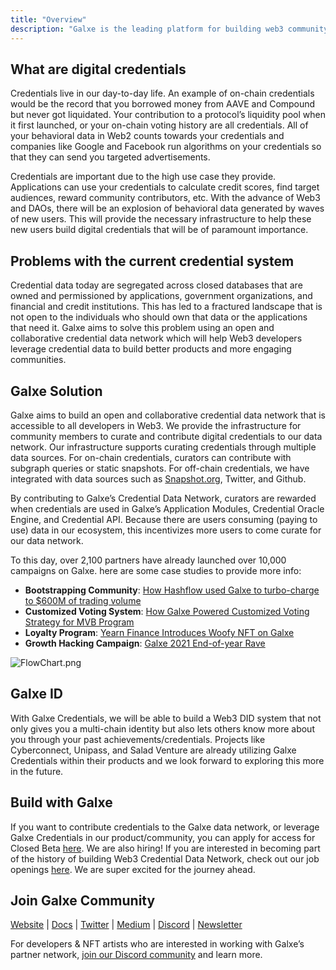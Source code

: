 ```yaml
---
title: "Overview"
description: "Galxe is the leading platform for building web3 community. With over 11 million unique users to date, Galxe has propelled the growth of Optimism, Polygon, Arbitrum, and more than 2700 partners with reward-based loyalty programs. Start your campaign today at [galxe.com](http://galxe.com/)! [](http://galxe.com/)"
---
```


## What are digital credentials[](#what-are-digital-credentials "Direct link to heading")

Credentials live in our day-to-day life. An example of on-chain credentials would be the record that you borrowed money from AAVE and Compound but never got liquidated. Your contribution to a protocol’s liquidity pool when it first launched, or your on-chain voting history are all credentials. All of your behavioral data in Web2 counts towards your credentials and companies like Google and Facebook run algorithms on your credentials so that they can send you targeted advertisements.

Credentials are important due to the high use case they provide. Applications can use your credentials to calculate credit scores, find target audiences, reward community contributors, etc. With the advance of Web3 and DAOs, there will be an explosion of behavioral data generated by waves of new users. This will provide the necessary infrastructure to help these new users build digital credentials that will be of paramount importance.

## Problems with the current credential system[](#problems-with-the-current-credential-system "Direct link to heading")

Credential data today are segregated across closed databases that are owned and permissioned by applications, government organizations, and financial and credit institutions. This has led to a fractured landscape that is not open to the individuals who should own that data or the applications that need it. Galxe aims to solve this problem using an open and collaborative credential data network which will help Web3 developers leverage credential data to build better products and more engaging communities.

## Galxe Solution[](#galxe-solution "Direct link to heading")

Galxe aims to build an open and collaborative credential data network that is accessible to all developers in Web3\. We provide the infrastructure for community members to curate and contribute digital credentials to our data network. Our infrastructure supports curating credentials through multiple data sources. For on-chain credentials, curators can contribute with subgraph queries or static snapshots. For off-chain credentials, we have integrated with data sources such as [Snapshot.org](http://snapshot.org/), Twitter, and Github.

By contributing to Galxe’s Credential Data Network, curators are rewarded when credentials are used in Galxe’s Application Modules, Credential Oracle Engine, and Credential API. Because there are users consuming (paying to use) data in our ecosystem, this incentivizes more users to come curate for our data network.

To this day, over 2,100 partners have already launched over 10,000 campaigns on Galxe. here are some case studies to provide more info:

* **Bootstrapping Community**: [How Hashflow used Galxe to turbo-charge to $600M of trading volume](/case-studies/DEXGrowthWithHashflow)
* **Customized Voting System**: [How Galxe Powered Customized Voting Strategy for MVB Program](https://www.binance.org/en/blog/mvbiii-forming-a-voting-committee-to-bring-decentralization-into-the-mvb-program/)
* **Loyalty Program**: [Yearn Finance Introduces Woofy NFT on Galxe](https://blog.galxe.com/yearn-finance-introduces-woofy-nfts-on-project-galaxy-95bf7ece2493)
* **Growth Hacking Campaign**: [Galxe 2021 End-of-year Rave](https://blog.galxe.com/growth-hacking-in-web3-2021-project-galaxy-eoy-rave-campaign-recap-946a7452930b)

![FlowChart.png](/images/FlowChart-9b0c8fa158b7438c54d65c3bfb9e7953.png "Flow Chart")

## Galxe ID[](#galxe-id "Direct link to heading")

With Galxe Credentials, we will be able to build a Web3 DID system that not only gives you a multi-chain identity but also lets others know more about you through your past achievements/credentials. Projects like Cyberconnect, Unipass, and Salad Venture are already utilizing Galxe Credentials within their products and we look forward to exploring this more in the future.

## Build with Galxe[](#build-with-galxe "Direct link to heading")

If you want to contribute credentials to the Galxe data network, or leverage Galxe Credentials in our product/community, you can apply for access for Closed Beta [here](https://gal.xyz/application). We are also hiring! If you are interested in becoming part of the history of building Web3 Credential Data Network, check out our job openings [here](https://gal.xyz/careers). We are super excited for the journey ahead.

## Join Galxe Community[](#join-galxe-community "Direct link to heading")

[Website](https://galxe.com/) | [Docs](https://docs.galxe.com/) | [Twitter](https://twitter.com/intent/follow?screen%5Fname=Galxe) | [Medium](https://blog.galxe.com/) | [Discord](https://discord.gg/galxe) | [Newsletter](http://newsletter.galxe.com/)

For developers & NFT artists who are interested in working with Galxe’s partner network, [join our Discord community](https://discord.gg/galxe) and learn more.